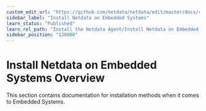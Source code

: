 ```yaml
---
custom_edit_url: "https://github.com/netdata/netdata/edit/master/docs/category-overview-pages/install-netdata-on-embedded-systems.md"
sidebar_label: "Install Netdata on Embedded Systems"
learn_status: "Published"
learn_rel_path: "Install the Netdata Agent/Install Netdata on Embedded Systems"
sidebar_position: "120000"
---
```

# Install Netdata on Embedded Systems Overview

This section contains documentation for installation methods when it comes to Embedded Systems.
